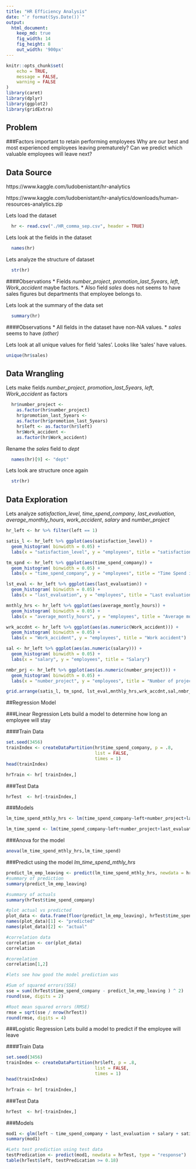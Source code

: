 ```yaml
---
title: "HR Efficiency Analysis"
date: "`r format(Sys.Date())`"
output: 
  html_document:
    keep_md: true
    fig_width: 14
    fig_height: 8
    out_width: '900px'
---
```


```r
knitr::opts_chunk$set(
	echo = TRUE,
	message = FALSE,
	warning = FALSE
)
library(caret)
library(dplyr)
library(ggplot2)
library(gridExtra)
```

## Problem
###Factors important to retain performing employees
Why are our best and most experienced employees leaving prematurely? Can we predict which valuable employees will leave next?

## Data Source
https://www.kaggle.com/ludobenistant/hr-analytics

https://www.kaggle.com/ludobenistant/hr-analytics/downloads/human-resources-analytics.zip

Lets load the dataset
```r
  hr <- read.csv("./HR_comma_sep.csv", header = TRUE)
```

Lets look at the fields in the dataset
```r
  names(hr)
```

Lets analyze the structure of dataset
```r
  str(hr)
```
####Observations
* Fields _number_project_, _promotion_last_5years_, _left_, _Work_accident_ maybe factors.
* Also field _sales_ does not seems to have sales figures but departments that employee belongs to.

Lets look at the summary of the data set
```r
  summary(hr)
```
####Observations
* All fields in the dataset have non-NA values. 
* _sales_ seems to have _(other)_

Lets look at all unique values for field 'sales'. Looks like 'sales' have values.
```r
unique(hr$sales)
```
## Data Wrangling

Lets make fields _number_project_, _promotion_last_5years_, _left_, _Work_accident_ as factors
```r
  hr$number_project <-
    as.factor(hr$number_project)
    hr$promotion_last_5years <-
    as.factor(hr$promotion_last_5years)
    hr$left <- as.factor(hr$left)
    hr$Work_accident <-
    as.factor(hr$Work_accident)
```

Rename the _sales_ field to _dept_
```r
  names(hr)[9] <- "dept"
```

Lets look are structure once again
```r
  str(hr)
```

## Data Exploration

Lets analyze _satisfaction_level_, _time_spend_company_, _last_evaluation_, _average_monthly_hours_, _work_accident_, _salary_ and _number_project_


```r
hr_left <- hr %>% filter(left == 1)

satis_l <- hr_left %>% ggplot(aes(satisfaction_level)) +
  geom_histogram( binwidth = 0.05) + 
  labs(x = "satisfaction_level", y = "employees", title = "satisfaction level")

tm_spnd <- hr_left %>% ggplot(aes(time_spend_company)) +
  geom_histogram( binwidth = 0.05) + 
  labs(x = "time_spend_company", y = "employees", title = "Time Spend in Company")

lst_eval <- hr_left %>% ggplot(aes(last_evaluation)) +
  geom_histogram( binwidth = 0.05) + 
  labs(x = "last_evaluation", y = "employees", title = "Last evaluation")

mnthly_hrs <- hr_left %>% ggplot(aes(average_montly_hours)) +
  geom_histogram( binwidth = 0.05) + 
  labs(x = "average_montly_hours", y = "employees", title = "Average montly hours")

wrk_accdnt <- hr_left %>% ggplot(aes(as.numeric(Work_accident))) +
  geom_histogram( binwidth = 0.05) + 
  labs(x = "Work_accident", y = "employees", title = "Work accident")

sal <- hr_left %>% ggplot(aes(as.numeric(salary))) +
  geom_histogram( binwidth = 0.05) + 
  labs(x = "salary", y = "employees", title = "Salary")

nmbr_prj <- hr_left %>% ggplot(aes(as.numeric(number_project))) +
  geom_histogram( binwidth = 0.05) + 
  labs(x = "number_project", y = "employees", title = "Number of projects")

grid.arrange(satis_l, tm_spnd, lst_eval,mnthly_hrs,wrk_accdnt,sal,nmbr_prj, ncol=3)
```


##Regression Model

###Linear Regression
Lets build a model to determine how long an employee will stay

####Train Data
```r

set.seed(3456)
trainIndex <- createDataPartition(hr$time_spend_company, p = .8, 
                                  list = FALSE, 
                                  times = 1)
head(trainIndex)

hrTrain <- hr[ trainIndex,]

```
###Test Data
```r
hrTest  <- hr[-trainIndex,]
```

###Models

```r
lm_time_spend_mthly_hrs <- lm(time_spend_company~left+number_project+last_evaluation+average_montly_hours+salary+Work_accident+satisfaction_level, data = hrTrain)
```

```r
lm_time_spend <- lm(time_spend_company~left+number_project+last_evaluation+salary+Work_accident+satisfaction_level, data = hrTrain)
```

###Anova for the model
```r
anova(lm_time_spend_mthly_hrs,lm_time_spend)
```

###Predict using the model _lm_time_spend_mthly_hrs_
```r
predict_lm_emp_leaving <- predict(lm_time_spend_mthly_hrs, newdata = hrTest)
#summary of prediction
summary(predict_lm_emp_leaving)

#summary of actuals
summary(hrTest$time_spend_company)

#plot actual vs predicted
plot_data <- data.frame(floor(predict_lm_emp_leaving), hrTest$time_spend_company)
names(plot_data)[1] <- "predicted"
names(plot_data)[2] <- "actual"

#correlation data
correlation <- cor(plot_data)
correlation

#coreelation
correlation[1,2]

#lets see how good the model prediction was

#Sum of squared errors(SSE)
sse = sum((hrTest$time_spend_company - predict_lm_emp_leaving ) ^ 2)
round(sse, digits = 2)

#Root mean squared errors (RMSE)
rmse = sqrt(sse / nrow(hrTest))
round(rmse, digits = 4)

```

###Logistic Regression
Lets build a model to predict if the employee will leave

####Train Data
```r

set.seed(3456)
trainIndex <- createDataPartition(hr$left, p = .8, 
                                  list = FALSE, 
                                  times = 1)
head(trainIndex)

hrTrain <- hr[ trainIndex,]

```
###Test Data
```r
hrTest  <- hr[-trainIndex,]
```

###Models

```r
mod1 <- glm(left ~ time_spend_company + last_evaluation + salary + satisfaction_level, data = hrTrain , family = "binomial")
summary(mod1)
```

```r
#Lets test prediction using test data 
testPredication <- predict(mod1, newdata = hrTest, type = "response")
table(hrTest$left, testPredication >= 0.18)

```



